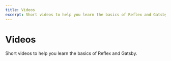 ```yaml
---
title: Videos
excerpt: Short videos to help you learn the basics of Reflex and Gatsby.
---
```


<Container py="8">

<H1 m="0" fontWeight="extrabold">
  Videos
</H1>

<P fontSize="xl|2xl" mt="2" mb="0">
  Short videos to help you learn the basics of Reflex and Gatsby.
</P>

<Block
  src="video-card"
  heading="Add a blog"
  url="https://www.youtube-nocookie.com/embed/j0Eozd0CB1I"
/>

<Block
  src="video-card"
  heading="Customize the blog page"
  url="https://www.youtube-nocookie.com/embed/R22CBI4MFB0"
/>

<Block
  src="video-card"
  heading="Add a featured posts section"
  url="https://www.youtube-nocookie.com/embed/KxdhGAw93QI"
/>

<Block
  src="video-card"
  heading="How to use the Blocks Library"
  url="https://www.youtube-nocookie.com/embed/7GXlCxSFITI"
/>

<Block
  src="video-card"
  heading="How to add custom colors"
  url="https://www.youtube-nocookie.com/embed/SRBAFNIMX5o"
/>

<Block
  src="video-card"
  heading="How to add custom fonts"
  url="https://www.youtube-nocookie.com/embed/Bhe3IUPN8M4"
/>

</Container>
